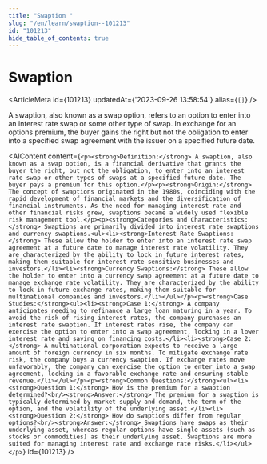 ```yaml
---
title: "Swaption "
slug: "/en/learn/swaption--101213"
id: "101213"
hide_table_of_contents: true
---
```



# Swaption 

<ArticleMeta id={101213} updatedAt={'2023-09-26 13:58:54'} alias={`[]`} />
<div className='border-solid border-b border-t-0 my-4 border-[var(--ifm-color-gray-300)]' />

A swaption, also known as a swap option, refers to an option to enter into an interest rate swap or some other type of swap. In exchange for an options premium, the buyer gains the right but not the obligation to enter into a specified swap agreement with the issuer on a specified future date.

<AIContent content={`<p><strong>Definition:</strong> A swaption, also known as a swap option, is a financial derivative that grants the buyer the right, but not the obligation, to enter into an interest rate swap or other types of swaps at a specified future date. The buyer pays a premium for this option.</p><p><strong>Origin:</strong> The concept of swaptions originated in the 1980s, coinciding with the rapid development of financial markets and the diversification of financial instruments. As the need for managing interest rate and other financial risks grew, swaptions became a widely used flexible risk management tool.</p><p><strong>Categories and Characteristics:</strong> Swaptions are primarily divided into interest rate swaptions and currency swaptions.<ul><li><strong>Interest Rate Swaptions:</strong> These allow the holder to enter into an interest rate swap agreement at a future date to manage interest rate volatility. They are characterized by the ability to lock in future interest rates, making them suitable for interest rate-sensitive businesses and investors.</li><li><strong>Currency Swaptions:</strong> These allow the holder to enter into a currency swap agreement at a future date to manage exchange rate volatility. They are characterized by the ability to lock in future exchange rates, making them suitable for multinational companies and investors.</li></ul></p><p><strong>Case Studies:</strong><ul><li><strong>Case 1:</strong> A company anticipates needing to refinance a large loan maturing in a year. To avoid the risk of rising interest rates, the company purchases an interest rate swaption. If interest rates rise, the company can exercise the option to enter into a swap agreement, locking in a lower interest rate and saving on financing costs.</li><li><strong>Case 2:</strong> A multinational corporation expects to receive a large amount of foreign currency in six months. To mitigate exchange rate risk, the company buys a currency swaption. If exchange rates move unfavorably, the company can exercise the option to enter into a swap agreement, locking in a favorable exchange rate and ensuring stable revenue.</li></ul></p><p><strong>Common Questions:</strong><ul><li><strong>Question 1:</strong> How is the premium for a swaption determined?<br/><strong>Answer:</strong> The premium for a swaption is typically determined by market supply and demand, the term of the option, and the volatility of the underlying asset.</li><li><strong>Question 2:</strong> How do swaptions differ from regular options?<br/><strong>Answer:</strong> Swaptions have swaps as their underlying asset, whereas regular options have single assets (such as stocks or commodities) as their underlying asset. Swaptions are more suited for managing interest rate and exchange rate risks.</li></ul></p>`} id={101213} />
